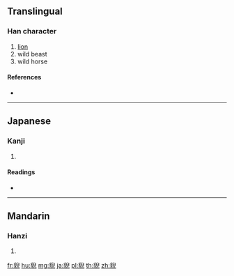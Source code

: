 {{character info/new}}
==Translingual==

===Han character===
{{Han char|rn=153|rad=豸|as=08|sn=15|four=|canj=BHHXU}}

# [[lion]]
# wild beast
# wild horse

====References====
* {{Han ref|kx=1202.100|dkj=36572|dj=1663.290|hdz=63914.120|uh=8C8E|ud=35982}}

----

==Japanese==

===Kanji===
{{ja-kanji|grade=|rs=豸08}}

# {{defn|lang=ja|sort=豸08}}

====Readings====
* {{ja-readings|on=[[げい]] (gei)|kun=|nanori=}}

----

==Mandarin==

===Hanzi===
{{cmn-hanzi|pin=[[ní]] ([[ni2]]), [[yún]] ([[yun2]])|wg=ni<sup>2</sup>, yün<sup>2</sup>}}

# {{defn|lang=cmn|sort=豸08}}

[[fr:貎]]
[[hu:貎]]
[[mg:貎]]
[[ja:貎]]
[[pl:貎]]
[[th:貎]]
[[zh:貎]]